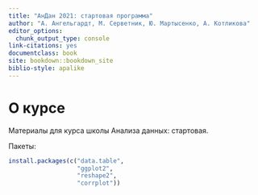 ```yaml
--- 
title: "АнДан 2021: стартовая программа"
author: "А. Ангельгардт, М. Серветник, Ю. Мартысенко, А. Котликова"
editor_options:
  chunk_output_type: console
link-citations: yes
documentclass: book
site: bookdown::bookdown_site
biblio-style: apalike
---
```


# О курсе

Материалы для курса школы Анализа данных: стартовая.

Пакеты:

```r
install.packages(c("data.table", 
                   "ggplot2", 
                   "reshape2",
                   "corrplot"))
```